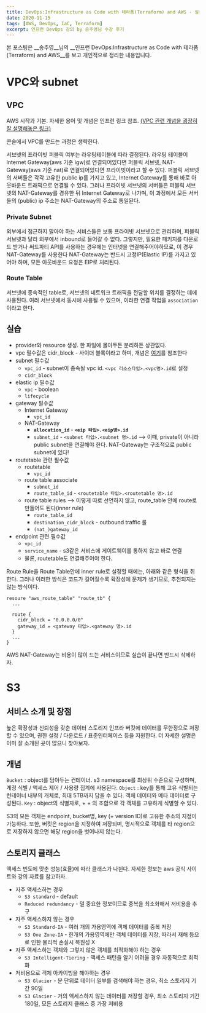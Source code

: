 ```yaml
---
title: DevOps:Infrastructure as Code with 테라폼(Terraform) and AWS - 실습편
date: 2020-11-15
tags: [AWS, DevOps, IaC, Terraform]
excerpt: 인프런 DevOps 강의 by 송주영님 수강 후기
---
```

본 포스팅은 __송주영__님의 __인프런 DevOps:Infrastructure as Code with 테라폼(Terraform) and AWS__를 보고 개인적으로 정리한 내용입니다.



#

# VPC와 subnet

## VPC

AWS 시작과 기본. 자세한 용어 및 개념은 인프런 링크 참조.
[(VPC 관련 개념을 굉장히 잘 설명해놓은 링크)](https://www.google.com/search?q=VPC%EB%9E%80&oq=VPC%EB%9E%80&aqs=chrome..69i57j69i59j0i5i30l3j69i61.2327j0j9&sourceid=chrome&ie=UTF-8)

콘솔에서 VPC를 만드는 과정은 생략한다.

<Info>
서브넷의 프라이빗 퍼블릭 여부는 라우팅테이블에 따라 결정된다.
라우팅 테이블이 Internet Gateway(aws 기준 igw)로 연결되어있다면 퍼블릭 서브넷,
NAT-Gateway(aws 기준 nat)로 연결되어있다면 프라이빗이라고 할 수 있다.
</Info>

<Info>
퍼블릭 서브넷의 서버들은 각각 고유한 public ip를 가지고 있고, Internet Gateway를 통해 바로 아웃바운드 트래픽으로 연결될 수 있다.
그러나 프라이빗 서브넷의 서버들은 퍼블릭 서브넷의 NAT-Gateway를 경유한 뒤 Internet Gateway로 나가며,
이 과정에서 모든 서버들의 (public) ip 주소는 NAT-Gateway의 주소로 통일된다.
</Info>

### Private Subnet

외부에서 접근하지 말아야 하는 서비스들은 보통 프라이빗 서브넷으로 관리하며, 퍼블릭 서브넷과 달리 외부에서 inbound로 들어갈 수 없다.
그렇지만, 필요한 패키지를 다운로드 받거나 써드파티 API를 사용하는 경우에는 인터넷을 연결해주어야하므로, 이 경우 NAT-Gateway를 사용한다
NAT-Gateway는 반드시 고정IP(Elastic IP)를 가지고 있어야 하며, 모든 아웃바운드 요청은 EIP로 처리된다.

### Route Table

서브넷에 종속적인 table로, 서브넷의 네트워크 트래픽을 전달할 위치를 결정하는 데에 사용된다.
여러 서브넷에서 동시에 사용될 수 있으며, 이러한 연결 작업을 `association`이라고 한다.


## 실습

* provider와 resource 생성. 한 파일에 몰아두든 분리하든 상관없다.
* vpc 필수값은 cidr_block - 사이더 블록이라고 하며, 개념은 [여기](https://needjarvis.tistory.com/573)를 참조한다
* subnet 필수값
  * `vpc_id` - subnet이 종속될 vpc id. `<vpc 리소스타입>.<vpc명>.id`로 설정
  * `cidr_block`
* elastic ip 필수값
  * `vpc` - boolean
  * `lifecycle`
* gateway 필수값
  * Internet Gateway
    * `vpc_id`
  * NAT-Gateway
    * __`allocation_id` - `<eip 타입>.<eip명>.id`__
    * `subnet_id` - `<subnet 타입>.<subnet 명>.id` --> 이때, private이 아니라 public subnet을 연결해야 한다. NAT-Gateway는 구조적으로 public subnet에 있다!
* routetable 관련 필수값
  * routetable
    * `vpc_id`
  * route table associate
    * `subnet_id`
    * `route_table_id` - `<routetable 타입>.<routetable 명>.id`
  * route table rules --> 이렇게 따로 선언하지 않고, route_table 안에 route로 만들어도 된다(inner rule)
    * `route_table_id`
    * `destination_cidr_block` - outbound traffic 룰
    * `(nat_)gateway_id`
* endpoint 관련 필수값
  * `vpc_id`
  * `service_name` - s3같은 서비스에 게이트웨이를 통하지 않고 바로 연결
  * 물론, routetable도 연결해주어야 한다.


<Info>
Route Rule을 Route Table안에 inner rule로 설정할 때에는, 아래와 같은 형식을 취한다.
그러나 이러한 방식은 코드가 길어질수록 확장성에 문제가 생기므로, 추천되지는 않는 방식이다.
</Info>

```shell
resoure "aws_route_table" "route_tb" {
  ...

  route {
    cidr_block = "0.0.0.0/0"
    gateway_id = <gateway 타입>.<gateway 명>.id
  }
  ...
}

```

<Warning>
AWS NAT-Gateway는 비용이 많이 드는 서비스이므로 실습이 끝나면 반드시 삭제하자.
</Warning>


# S3

## 서비스 소개 및 장점

높은 확장성과 신뢰성을 갖춘 데이터 스토리지 인프라
버킷에 데이터를 무한정으로 저장할 수 있으며, 권한 설정 / 다운로드 / 표준인터페이스 등을 지원한다.
더 자세한 설명은 이미 잘 소개된 곳이 많으니 찾아보자.

## 개념

`Bucket` : object를 담아두는 컨테이너. s3 namespace를 최상위 수준으로 구성하며, 계정 식별 / 액세스 제어 / 사용량 집계에 사용된다.
`Object` : key를 통해 고유 식별되는 컨테이너 내부의 개체로, 최대 5TB까지 담을 수 있다. 객체 데이터와 메타 데이터로 구성된다.
`Key` : object의 식별자로, <bucket> + <key> + <version ID>의 조합으로 각 객체를 고유하게 식별할 수 있다.

S3의 모든 객체는 endpoint, bucket명, key (+ version ID)로 고유한 주소의 지정이 가능하다.
또한, 버킷은 region을 지정하여 저장되며, 명시적으로 객체를 타 region으로 저장하지 않으면 해당 region을 벗어나지 않는다.

## 스토리지 클래스

액세스 빈도에 맞춘 성능(효율)에 따라 클래스가 나뉜다.
자세한 정보는 aws 공식 사이트와 강의 자료를 참고하자.

* 자주 액세스하는 경우
  * `S3 standard` - default
  * `Reduced redundancy` - 덜 중요한 정보이므로 중복을 최소화해서 저비용을 추구
* 자주 액세스하지 않는 경우
  * `S3 Standard-IA` - 여러 개의 가용영역에 객체 데이터를 중복 저장
  * `S3 One Zone-IA` - 한개의 가용영역에만 객체 데이터를 저장, 따라서 재해 등으로 인한 물리적 손실시 복원성 X
* 자주 액세스하는 객체와 그렇지 않은 객체를 최적화해야 하는 경우
  * `S3 Intelligent-Tiering` - 액세스 패턴을 알기 어려울 경우 자동적으로 최적화
* 저비용으로 객체 아카이빙을 해야하는 경우
  * `S3 Glacier` - 분 단위로 데이터 일부를 검색해야 하는 경우, 최소 스토리지 기간 90일
  * `S3 Glacier` - 거의 액세스하지 않는 데이터를 저장할 경우, 최소 스토리지 기간 180일, 모든 스토리지 클래스 중 가장 저비용
